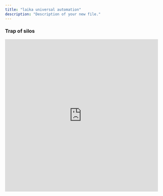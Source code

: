 ```yaml
---
title: "laika universal automation"
description: "Description of your new file."
---
```


### **Trap of silos**

<iframe src="https://www.guidejar.com/embed/ubb2LwaLOklckCIUOUNq?type=1&controls=on" width="100%" height="500px" allowfullscreen="true" frameborder="0" />

### **Introducing Luklak Universal Automation**

<iframe src="https://www.guidejar.com/embed/lghffskMIhCJ2C551p5g?type=1&controls=on" width="100%" height="500px" allowfullscreen="true" frameborder="0" />

### **Universal Automation [3] - Seamless value flow**

<iframe src="https://www.guidejar.com/embed/2g7ub0Jzke28vejowzNk?type=1&controls=on" width="100%" height="500px" allowfullscreen="true" frameborder="0" />

### **Universal Automation [4] - The logic behind it**

<iframe src="https://www.guidejar.com/embed/ohaTlW54099dSFpBGI8J?type=1&controls=on" width="100%" height="500px" allowfullscreen="true" frameborder="0" />

<iframe src="https://www.guidejar.com/embed/459lbuLiiJr31Conji58?type=1&controls=on" width="100%" height="500px" allowfullscreen="true" frameborder="0" />

### **Universal Automation [5] - The Universal secret**

<iframe src="https://www.guidejar.com/embed/dVbutop9QbqWvB0kE4B0?type=1&controls=on" width="100%" height="500px" allowfullscreen="true" frameborder="0" />

### **Universal Automation [6] Goodbye silos, hello frictionless value flow**

<iframe src="https://www.guidejar.com/embed/H2zqAOeXZ4MS9K42kIuB?type=1&controls=on" width="100%" height="500px" allowfullscreen="true" frameborder="0" />

---